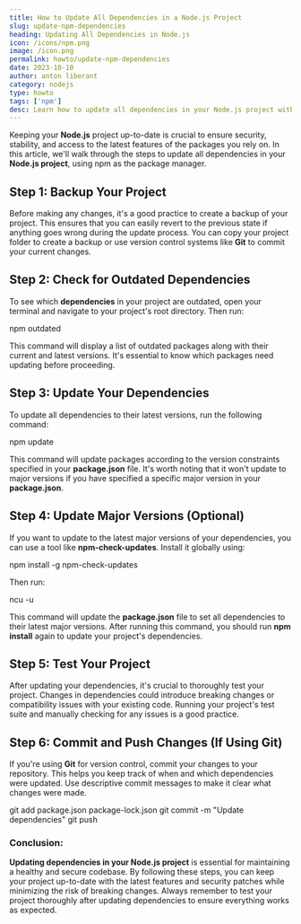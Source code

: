 ```yaml
---
title: How to Update All Dependencies in a Node.js Project
slug: update-npm-dependencies
heading: Updating All Dependencies in Node.js
icon: /icons/npm.png
image: /icon.png
permalink: howto/update-npm-dependencies
date: 2023-10-10
author: anton liberant
category: nodejs
type: howto
tags: ['npm']
desc: Learn how to update all dependencies in your Node.js project with easy steps to keep packages current, secure, and compatible for smooth development and maintenance.
---
```


Keeping your **Node.js** project up-to-date is crucial to ensure security, stability, and access to
the latest features of the packages you rely on. In this article, we'll walk through the steps to
update all dependencies in your **Node.js project**, using npm as the package manager.

## Step 1: Backup Your Project

Before making any changes, it's a good practice to create a backup of your project. This ensures
that you can easily revert to the previous state if anything goes wrong during the update process.
You can copy your project folder to create a backup or use version control systems like **Git** to
commit your current changes.

## Step 2: Check for Outdated Dependencies

To see which **dependencies** in your project are outdated, open your terminal and navigate to your
project's root directory. Then run:

<span className='code-cmd'>npm outdated</span>

This command will display a list of outdated packages along with their current and latest versions.
It's essential to know which packages need updating before proceeding.

## Step 3: Update Your Dependencies

To update all dependencies to their latest versions, run the following command:

<span className='code-cmd'>npm update</span>

This command will update packages according to the version constraints specified in your
**package.json** file. It's worth noting that it won't update to major versions if you have
specified a specific major version in your **package.json**.

## Step 4: Update Major Versions (Optional)

If you want to update to the latest major versions of your dependencies, you can use a tool like
**npm-check-updates**. Install it globally using:

<span className='code-cmd'>npm install -g npm-check-updates</span>

Then run:

<span className='code-cmd'>ncu -u</span>

This command will update the **package.json** file to set all dependencies to their latest major
versions. After running this command, you should run **npm install** again to update your project's
dependencies.

## Step 5: Test Your Project

After updating your dependencies, it's crucial to thoroughly test your project. Changes in
dependencies could introduce breaking changes or compatibility issues with your existing code.
Running your project's test suite and manually checking for any issues is a good practice.

## Step 6: Commit and Push Changes (If Using Git)

If you're using **Git** for version control, commit your changes to your repository. This helps you
keep track of when and which dependencies were updated. Use descriptive commit messages to make it
clear what changes were made.

<span className='code-cmd'>git add package.json package-lock.json</span>
<span className='code-cmd'>git commit -m "Update dependencies"</span>
<span className='code-cmd'>git push</span>

### Conclusion:

**Updating dependencies in your Node.js project** is essential for maintaining a healthy and secure
codebase. By following these steps, you can keep your project up-to-date with the latest features
and security patches while minimizing the risk of breaking changes. Always remember to test your
project thoroughly after updating dependencies to ensure everything works as expected.
